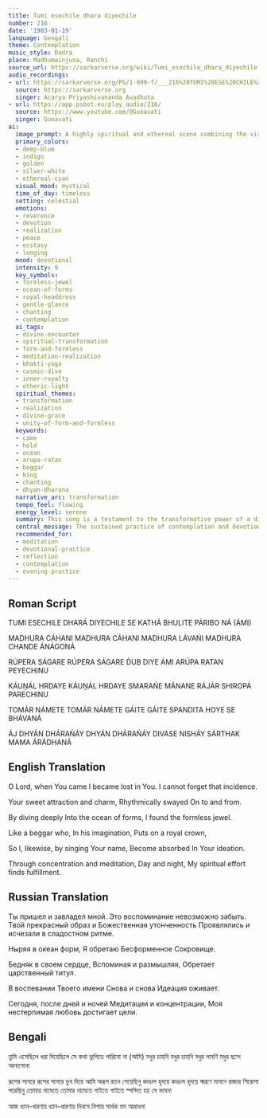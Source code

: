 ```yaml
---
title: Tumi esechile dhara diyechile
number: 216
date: '1983-01-19'
language: bengali
theme: Contemplation
music_style: Dadra
place: Madhumainjusa, Ranchi
source_url: https://sarkarverse.org/wiki/Tumi_esechile_dhara_diyechile
audio_recordings:
- url: https://sarkarverse.org/PS/1-999-f/___216%20TUMI%20ESE%20CHILE%20DHARA%27%20DIYE%20CHILE.mp3
  source: https://sarkarverse.org
  singer: Acarya Priyashivananda Avadhuta
- url: https://app.psbot.eu/play_audio/216/
  source: https://www.youtube.com/@Gunavati
  singer: Gunavati
ai:
  image_prompt: A highly spiritual and ethereal scene combining the visible and the formless. A figure in deep meditation (dhyana) is enveloped in cascading streams of light, suggesting the 'gentle charm' and 'throbbing ideation'. Below them, deep indigo and cyan hues represent the 'ocean of forms,' from which a brilliant, incandescent silver-white jewel (Arupa Ratan) ascends, illuminating the figure's countenance which is crowned by an aura of delicate gold, symbolizing the 'royal headdress.' The composition should evoke profound, serene ecstasy and mystical realization.
  primary_colors:
  - deep-blue
  - indigo
  - golden
  - silver-white
  - ethereal-cyan
  visual_mood: mystical
  time_of_day: timeless
  setting: celestial
  emotions:
  - reverence
  - devotion
  - realization
  - peace
  - ecstasy
  - longing
  mood: devotional
  intensity: 9
  key_symbols:
  - formless-jewel
  - ocean-of-forms
  - royal-headdress
  - gentle-glance
  - chanting
  - contemplation
  ai_tags:
  - divine-encounter
  - spiritual-transformation
  - form-and-formless
  - meditation-realization
  - bhakti-yoga
  - cosmic-dive
  - inner-royalty
  - etheric-light
  spiritual_themes:
  - transformation
  - realization
  - divine-grace
  - unity-of-form-and-formless
  keywords:
  - came
  - hold
  - ocean
  - arupa-ratan
  - beggar
  - king
  - chanting
  - dhyan-dharana
  narrative_arc: transformation
  tempo_feel: flowing
  energy_level: serene
  summary: This song is a testament to the transformative power of a divine encounter, which the devotee cherishes and can never forget. The seeker relates how diving into the manifest world (ocean of forms) paradoxically led to the discovery of the unmanifest truth (formless jewel). Through continuous chanting and deep spiritual practices (Dhyan-Dharana) day and night, the devotee achieves spiritual fulfillment, realizing their humble heart has been crowned with divine royalty.
  central_message: The sustained practice of contemplation and devotion, fueled by the memory of divine grace, leads the seeker to transcend duality and realize the ultimate spiritual goal.
  recommended_for:
  - meditation
  - devotional-practice
  - reflection
  - contemplation
  - evening-practice
---
```


## Roman Script

TUMI ESECHILE DHARÁ DIYECHILE
SE KATHÁ BHULITE PÁRIBO NÁ (ÁMI)

MADHURA CÁHANI
MADHURA CÁHANI MADHURА LÁVAŃI
MADHURA CHANDE ÁNÁGONÁ

RÚPERA SÁGARE
RÚPERA SÁGARE D́UB DIYE ÁMI
ARÚPA RATAN PEYECHINU

KÁUṊÁL HRDAYE
KÁUṊÁL HRDAYE SMARAŃE MÁNANE
RÁJÁR SHIROPÁ PARECHINU

TOMÁR NÁMETE
TOMÁR NÁMETE GÁITE GÁITE
SPANDITA HOYE SE BHÁVANÁ

ÁJ DHYÁN DHÁRAŃÁY
DHYÁN DHÁRAŃÁY DIVASE NISHÁY
SÁRTHAK MAMA ÁRÁDHANÁ

## English Translation

O Lord, when You came I became lost in You.
I cannot forget that incidence.

Your sweet attraction and charm,
Rhythmically swayed
On to and from.

By diving deeply
Into the ocean of forms,
I found the formless jewel.

Like a beggar who,
In his imagination,
Puts on a royal crown,

So I, likewise, by singing Your name,
Become absorbed
In Your ideation.

Through concentration and meditation,
Day and night,
My spiritual effort finds fulfillment.

## Russian Translation

Ты пришел и завладел мной.
Это воспоминание невозможно забыть.
Твой прекрасный образ и
Божественная утонченность
Проявлялись и исчезали в сладостном ритме.

Ныряя в океан форм,
Я обретаю
Бесформенное Сокровище.

Бедняк в своем сердце,
Вспоминая и размышляя,
Обретает царственный титул.

В воспевании Твоего имени
Снова и снова
Идеация оживает.

Сегодня, после дней и ночей
Медитации и концентрации,
Моя нестерпимая любовь достигает цели.

## Bengali

তুমি এসেছিলে ধরা দিয়েছিলে 
সে কথা ভুলিতে পারিবো না (আমি)
মধুর চাহনি
মধুর চাহনি মধুর লাবণি 
মধুর ছন্দে আনাগোনা

রূপের সাগরে
রূপের সাগরে ডুব দিয়ে আমি 
অরূপ রতন পেয়েছিনু
কাঙাল হৃদয়ে
কাঙাল হৃদয়ে স্মরণে মাননে 
রাজার শিরোপা পরেছিনু
তোমার নামেতে
তোমার নামেতে গাইতে গাইতে 
স্পন্দিত হয় সে ভাবনা

আজ ধ্যান-ধারণায় 
ধ্যান-ধারণায় দিবসে নিশায় 
সার্থক মম আরাধনা
